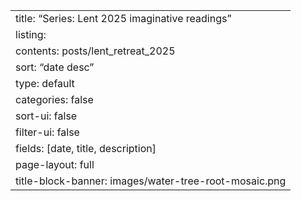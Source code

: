 ---
title: "Series: Lent 2025 imaginative readings"
listing:
  contents: posts/lent_retreat_2025
  sort: "date desc"
  type: default
  categories: false
  sort-ui: false
  filter-ui: false
  fields: [date, title, description]
page-layout: full
title-block-banner: images/water-tree-root-mosaic.png
---